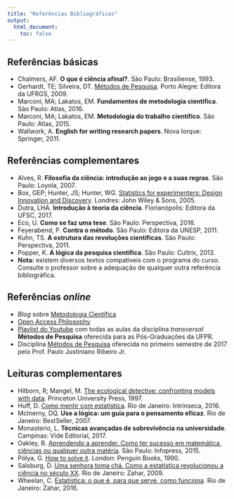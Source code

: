 ```yaml
---
title: "Referências Bibliográficas"
output:
  html_document:
    toc: false
---
```


## Referências básicas

- Chalmers, AF. **O que é ciência afinal?**. São Paulo:
  Brasiliense, 1993.
-  Gerhardt, TE; Silveira, DT. [Métodos de
   Pesquisa](https://www.lume.ufrgs.br/handle/10183/52806).
   Porto Alegre: Editora da UFRGS, 2009.
- Marconi, MA; Lakatos, EM. **Fundamentos de metodologia científica**.
  São Paulo: Atlas, 2016.
- Marconi, MA; Lakatos, EM. **Metodologia do trabalho científico**. São
  Paulo: Atlas, 2015.
- Wallwork, A. **English for writing research papers**. Nova Iorque:
  Springer, 2011.

## Referências complementares

- Alves, R. **Filosofia da ciência: introdução ao jogo e a suas
  regras**. São Paulo: Loyola, 2007.
- Box, GEP; Hunter, JS; Hunter, WG. [Statistics for experimenters:
  Design Innovation and Discovery](http://statisticsforexperimenters.net).
  Londres: John Wiley & Sons, 2005.
- Dutra, LHA. **Introdução à teoria da ciência**. Florianópolis: Editora
  da UFSC, 2017.
- Eco, U. **Como se faz uma tese**. São Paulo: Perspectiva, 2016.
- Feyerabend, P. **Contra o método**. São Paulo: Editora da UNESP, 2011.
- Kuhn, TS. **A estrutura das revoluções científicas**. São Paulo:
  Perspectiva, 2011.
- Popper, K. **A lógica da pesquisa científica**. São Paulo:
  Cultrix, 2013.
- **Nota:** existem diversos textos compatíveis com o programa do curso.
  Consulte o professor sobre a adequação de qualquer outra referência
  bibliográfica.

## Referências *online*

-  *Blog* sobre [Metodologia Científica](https://blog.fastformat.co/category/metodologia-cientifica/)
- [Open Access Philosophy](http://www.wi-phi.com/)
- [Playlist do
  Youtube](https://www.youtube.com/playlist?list=PLsxoqsbkGYFdiipa_JSl1UoO-GjlTUtca)
  com todas as aulas da disciplina *transversal* **Métodos de Pesquisa**
  oferecida para as Pós-Graduações da UFPR.
- Disciplina [Métodos de
  Pesquisa](http://www.leg.ufpr.br/doku.php/disciplinas:ce091-2017-01)
  oferecida no primeiro semestre de 2017 pelo Prof. Paulo Justiniano
  Ribeiro Jr.

## Leituras complementares

- Hilborn, R; Mangel, M.
  [The ecological detective: confronting models with data](http://press.princeton.edu/titles/5987.html).
  Princeton University Press, 1997.
- Huff, D.
  [Como mentir com estatística](http://www.intrinseca.com.br/livro/624/).
  Rio de Janeiro: Intrínseca, 2016.
- McInerny, DQ. **Use a lógica: um guia para o pensamento eficaz**. Rio
  de Janeiro: BestSeller, 2007.
- Monasterio, L. **Técnicas avançadas de sobrevivência na
  universidade**. Campinas: Vide Editorial, 2017.
- Oakley, B.
  [Aprendendo a aprender. Como ter sucesso em matemática, ciências ou qualquer outra matéria](http://www.infopress.com.br).
  São Paulo: Infopress, 2015.
- Pólya, G.
  [How to solve it](https://www.penguin.co.uk/books/12619/how-to-solve-it).
  London: Penguin Books, 1990.
- Salsburg, D.
  [Uma senhora toma chá. Como a estatística revolucionou a ciência no século XX](http://www.zahar.com.br/livro/uma-senhora-toma-cha).
  Rio de Janeiro: Zahar, 2009.
- Wheelan, C.
  [Estatística: o que é, para que serve, como funciona](http://www.zahar.com.br/livro/estatistica).
  Rio de Janeiro: Zahar, 2016.
